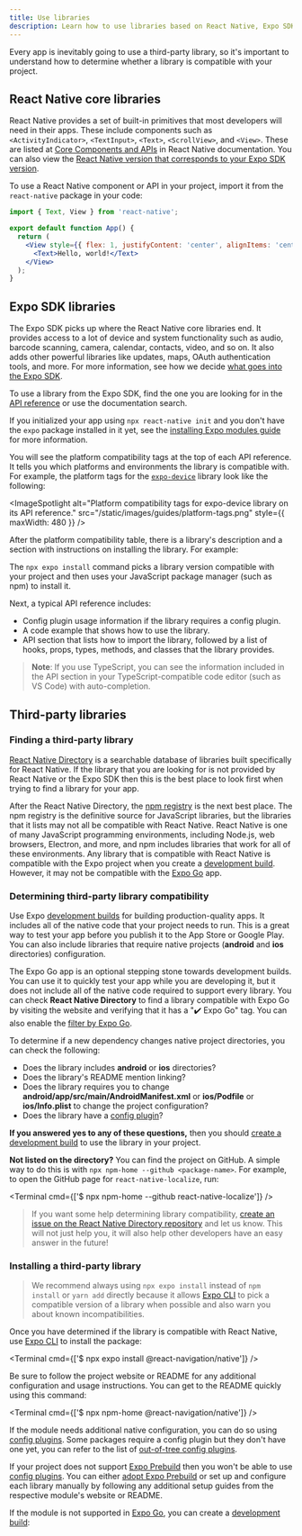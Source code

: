 ```yaml
---
title: Use libraries
description: Learn how to use libraries based on React Native, Expo SDK and third-party in your project.
---
```



Every app is inevitably going to use a third-party library, so it's important to understand how to determine whether a library is compatible with your project.

## React Native core libraries

React Native provides a set of built-in primitives that most developers will need in their apps. These include components such as `<ActivityIndicator>`, `<TextInput>`, `<Text>`, `<ScrollView>`, and `<View>`. These are listed at [Core Components and APIs](https://reactnative.dev/docs/components-and-apis) in React Native documentation. You can also view the [React Native version that corresponds to your Expo SDK version](/versions/latest).

To use a React Native component or API in your project, import it from the `react-native` package in your code:

<SnackInline>

```jsx
import { Text, View } from 'react-native';

export default function App() {
  return (
    <View style={{ flex: 1, justifyContent: 'center', alignItems: 'center' }}>
      <Text>Hello, world!</Text>
    </View>
  );
}
```

</SnackInline>

## Expo SDK libraries

The Expo SDK picks up where the React Native core libraries end. It provides access to a lot of device and system functionality such as audio, barcode scanning, camera, calendar, contacts, video, and so on. It also adds other powerful libraries like updates, maps, OAuth authentication tools, and more. For more information, see how we decide [what goes into the Expo SDK](https://expo.fyi/whats-in-the-sdk).

To use a library from the Expo SDK, find the one you are looking for in the [API reference](/versions/latest/) or use the documentation search.

<ConfigReactNative>

If you initialized your app using `npx react-native init` and you don't have the `expo` package installed in it yet, see the [installing Expo modules guide](/bare/installing-expo-modules) for more information.

</ConfigReactNative>

You will see the platform compatibility tags at the top of each API reference. It tells you which platforms and environments the library is compatible with. For example, the platform tags for the [`expo-device`](/versions/latest/sdk/device/) library look like the following:

<ImageSpotlight
  alt="Platform compatibility tags for expo-device library on its API reference."
  src="/static/images/guides/platform-tags.png"
  style={{ maxWidth: 480 }}
/>

After the platform compatibility table, there is a library's description and a section with instructions on installing the library. For example:

<InstallSection packageName="expo-device" hideBareInstructions />

The `npx expo install` command picks a library version compatible with your project and then uses your JavaScript package manager (such as npm) to install it.

Next, a typical API reference includes:

- Config plugin usage information if the library requires a config plugin.
- A code example that shows how to use the library.
- API section that lists how to import the library, followed by a list of hooks, props, types, methods, and classes that the library provides.

> **Note**: If you use TypeScript, you can see the information included in the API section in your TypeScript-compatible code editor (such as VS Code) with auto-completion.

## Third-party libraries

### Finding a third-party library

[React Native Directory](https://reactnative.directory) is a searchable database of libraries built specifically for React Native. If the library that you are looking for is not provided by React Native or the Expo SDK then this is the best place to look first when trying to find a library for your app.

After the React Native Directory, the [npm registry](https://www.npmjs.com/) is the next best place. The npm registry is the definitive source for JavaScript libraries, but the libraries that it lists may not all be compatible with React Native. React Native is one of many JavaScript programming environments, including Node.js, web browsers, Electron, and more, and npm includes libraries that work for all of these environments. Any library that is compatible with React Native is compatible with the Expo project when you create a [development build](/workflow/overview/#development-builds). However, it may not be compatible with the [Expo Go](https://expo.dev/go) app.

### Determining third-party library compatibility

Use Expo [development builds](/workflow/overview/#development-builds) for building production-quality apps. It includes all of the native code that your project needs to run. This is a great way to test your app before you publish it to the App Store or Google Play. You can also include libraries that require native projects (**android** and **ios** directories) configuration.

The Expo Go app is an optional stepping stone towards development builds. You can use it to quickly test your app while you are developing it, but it does not include all of the native code required to support every library. You can check **React Native Directory** to find a library compatible with Expo Go by visiting the website and verifying that it has a "✔️ Expo Go" tag. You can also enable the [filter by Expo Go](https://reactnative.directory/?expoGo=true).

To determine if a new dependency changes native project directories, you can check the following:

- Does the library includes **android** or **ios** directories?
- Does the library's README mention linking?
- Does the library requires you to change **android/app/src/main/AndroidManifest.xml** or **ios/Podfile** or **ios/Info.plist** to change the project configuration?
- Does the library have a [config plugin](/config-plugins/introduction/)?

**If you answered yes to any of these questions,** then you should [create a development build](/develop/development-builds/introduction/) to use the library in your project.

**Not listed on the directory?** You can find the project on GitHub. A simple way to do this is with `npx npm-home --github <package-name>`. For example, to open the GitHub page for `react-native-localize`, run:

<Terminal cmd={['$ npx npm-home --github react-native-localize']} />

> If you want some help determining library compatibility, [create an issue on the React Native Directory repository](https://github.com/react-native-community/directory/issues/new/choose) and let us know. This will not just help you, it will also help other developers have an easy answer in the future!

### Installing a third-party library

> We recommend always using `npx expo install` instead of `npm install` or `yarn add` directly because it allows [Expo CLI](/more/expo-cli/) to pick a compatible version of a library when possible and also warn you about known incompatibilities.

Once you have determined if the library is compatible with React Native, use [Expo CLI](/more/expo-cli/) to install the package:

<Terminal cmd={['$ npx expo install @react-navigation/native']} />

Be sure to follow the project website or README for any additional configuration and usage instructions. You can get to the README quickly using this command:

<Terminal cmd={['$ npx npm-home @react-navigation/native']} />

If the module needs additional native configuration, you can do so using [config plugins](/config-plugins/introduction/). Some packages require a config plugin but they don't have one yet, you can refer to the list of [out-of-tree config plugins](https://github.com/expo/config-plugins/).

<ConfigReactNative>

If your project does not support [Expo Prebuild](/workflow/prebuild) then you won't be able to use [config plugins](/config-plugins/introduction/). You can either [adopt Expo Prebuild](/guides/adopting-prebuild) or set up and configure each library manually by following any additional setup guides from the respective module's website or README.

</ConfigReactNative>

If the module is not supported in [Expo Go](https://expo.dev/go), you can create a [development build](/develop/development-builds/introduction/):

<BoxLink
  title="Add custom native code"
  description="Learn how to add custom native code to your Expo project."
  href="/workflow/customizing/"
/>
